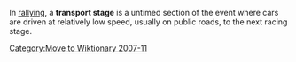 <!-- Please do not remove or change this AfD message until the issue is settled -->
{{AfDM|page=Transport stage|date=2007 November 29|substed=yes}}
<!-- For administrator use only: {{oldafdfull|page=Transport stage|date=29 November 2007|result='''keep'''}} -->
<!-- End of AfD message, feel free to edit beyond this point -->
{{Dict}}

In [[rallying]], a '''transport stage''' is a untimed section of the event where cars are driven at relatively low speed, usually on public roads, to the next racing stage.

{{sports-stub}}
{{Car-stub}}
[[Category:Move to Wiktionary 2007-11]]